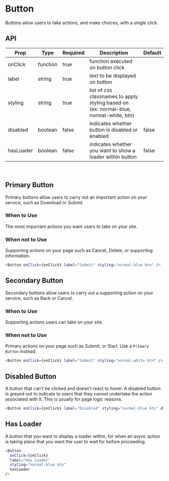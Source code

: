 
<Meta title="Button" component={Button} />

# Button

Buttons allow users to take actions, and make choices, with a single click.

## API

| Prop      | Type     | Required | Description                                                                           | Default |
| --------- | -------- | -------- | ------------------------------------------------------------------------------------- | ------- |
| onClick   | function | true     | function executed on button click                                                     |         |
| label     | string   | true     | text to be displayed on button                                                        |         |
| styling   | string   | true     | list of css classnames to apply styling based on (ex: normal-blue, normal-white, btn) |         |
| disabled  | boolean  | false    | indicates whether button is disabled or enabled                                       | false   |
| hasLoader | boolean  | false    | indicates whether you want to show a loader within button                             | false   |

<br />

## Primary Button

Primary buttons allow users to carry out an important action on your service, such as Download or Submit.

### When to Use

The most important actions you want users to take on your site.

### When not to Use

Supporting actions on your page such as Cancel, Delete, or supporting information.

<Story name="Primary" id="button--primary"></Story>

```bash
<Button onClick={onClick} label="Submit" styling="normal-blue btn" />
```

## Secondary Button

Secondary buttons allow users to carry out a supporting action on your service, such as Back or Cancel.

### When to Use

Supporting actions users can take on your site.

### When not to Use

Primary actions on your page such as Submit, or Start. Use a `Primary Button` instead.

<Story name="Secondary" id="button--secondary"></Story>

```bash
<Button onClick={onClick} label="Submit" styling="normal-white btn" />
```

## Disabled Button

A button that can’t be clicked and doesn’t react to hover. A disabled button is
greyed out to indicate to users that they cannot undertake the action associated
with it. This is usually for page logic reasons.

<Story name="Disabled" id="button--disabled"></Story>

```bash
<Button onClick={onClick} label="Disabled" styling="normal-blue btn" disabled />
```

## Has Loader

A button that you want to display a loader within, for when an async action is
taking place that you want the user to wait for before proceeding.

<Story name="Has Loader" id="button--has-loader"></Story>

```bash
<Button
  onClick={onClick}
  label="Has Loader"
  styling="normal-blue btn"
  hasLoader
/>
```
